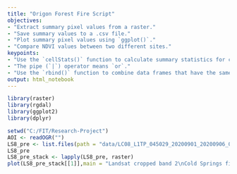 ```yaml
---
title: "Origon Forest Fire Script"
objectives:
- "Extract summary pixel values from a raster."
- "Save summary values to a .csv file."
- "Plot summary pixel values using `ggplot()`."
- "Compare NDVI values between two different sites."
keypoints:
- "Use the `cellStats()` function to calculate summary statistics for cells in a raster object."
- "The pipe (`|`) operator means `or`."
- "Use the `rbind()` function to combine data frames that have the same column names."
output: html_notebook
---
```



```r
library(raster)
library(rgdal)
library(ggplot2)
library(dplyr)
```

```r
setwd("C:/FIT/Research-Project")
AOI <- readOGR("")
LS8_pre <- list.files(path = "data/LC08_L1TP_045029_20200901_20200906_01_T1/",pattern='[B2|B4|B1].TIF$', all.files=TRUE, full.names = T)
LS8_pre
LS8_pre_stack <- lapply(LS8_pre, raster)
plot(LS8_pre_stack[[1]],main = "Landsat cropped band 2\nCold Springs fire scar")
```
